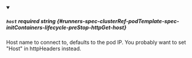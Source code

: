 
<details className="config-field" data-expandable="false" open>
<summary>

##### `host` <span className="config-field-required" data-required="false">required</span> <span className="config-field-type">string</span> <span className="config-field-default"></span> <span className="config-field-enum"></span> {#runners-spec-clusterRef-podTemplate-spec-initContainers-lifecycle-preStop-httpGet-host}

Host name to connect to, defaults to the pod IP. You probably want to set
"Host" in httpHeaders instead.

</summary>



</details>
